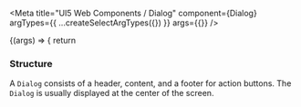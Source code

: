 

<Meta
  title="UI5 Web Components / Dialog"
  component={Dialog}
  argTypes={{
    ...createSelectArgTypes({})
  }}
  args={{}}
/>

<DocsHeader />

<Canvas>
  <Story name="Default">
    {(args) => {
      return <Dialog {...args} />;
    }}
  </Story>
</Canvas>

<ArgsTable story="." />
<h3>Structure</h3>
A <code>Dialog</code> consists of a header, content, and a footer for action buttons. The <code>Dialog</code> is usually
displayed at the center of the screen.

